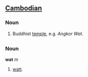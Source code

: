==[[Cambodian]]==

===Noun===
#Buddhist [[temple]], e.g. ''Angkor Wat''.

=={{pl}}==

===Noun===
'''wat''' ''m''

# [[watt]].